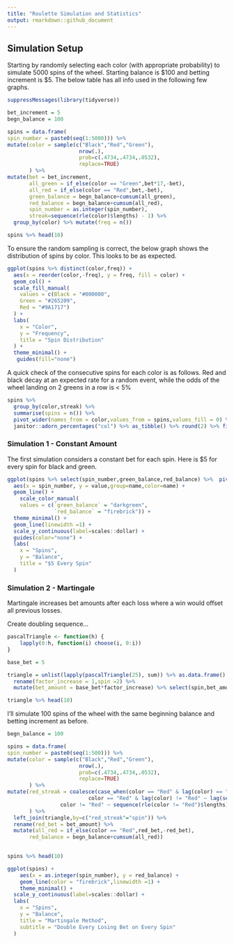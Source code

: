 ---
title: "Roulette Simulation and Statistics"
output: rmarkdown::github_document
---

## Simulation Setup

Starting by randomly selecting each color (with appropriate probability) to simulate 5000 spins of the wheel. Starting balance is \$100 and betting increment is \$5. The below table has all info used in the following few graphs.

```{r}
suppressMessages(library(tidyverse))

bet_increment = 5
begn_balance = 100

spins = data.frame(
spin_number = paste0(seq(1:5000))) %>% 
mutate(color = sample(c("Black","Red","Green"),
                       nrow(.),
                       prob=c(.4734,.4734,.0532),
                       replace=TRUE)
       ) %>% 
mutate(bet = bet_increment,
       all_green = if_else(color == "Green",bet*17,-bet),
       all_red = if_else(color == "Red",bet,-bet),
       green_balance = begn_balance+cumsum(all_green),
       red_balance = begn_balance+cumsum(all_red),
       spin_number = as.integer(spin_number),
       streak=sequence(rle(color)$lengths) - 1) %>% 
  group_by(color) %>% mutate(freq = n())

spins %>% head(10)
```

To ensure the random sampling is correct, the below graph shows the distribution of spins by color. This looks to be as expected.

```{r}
ggplot(spins %>% distinct(color,freq)) +
  aes(x = reorder(color,-freq), y = freq, fill = color) +
  geom_col() +
  scale_fill_manual(
    values = c(Black = "#000000",
    Green = "#265209",
    Red = "#9A1717")
  ) +
  labs(
    x = "Color",
    y = "Frequency",
    title = "Spin Distribution"
  ) +
  theme_minimal() +
   guides(fill="none")
```

A quick check of the consecutive spins for each color is as follows. Red and black decay at an expected rate for a random event, while the odds of the wheel landing on 2 greens in a row is \< 5%

```{r}
spins %>% 
  group_by(color,streak) %>% 
  summarise(spins = n()) %>% 
  pivot_wider(names_from = color,values_from = spins,values_fill = 0) %>% 
  janitor::adorn_percentages("col") %>% as_tibble() %>% round(2) %>% filter(streak < 6)
```

### Simulation 1 - Constant Amount

The first simulation considers a constant bet for each spin. Here is \$5 for every spin for black and green.

```{r}
ggplot(spins %>% select(spin_number,green_balance,red_balance) %>%  pivot_longer(cols = contains("balance"))) +
  aes(x = spin_number, y = value,group=name,color=name) +
  geom_line() +
    scale_color_manual(
    values = c(`green_balance` = "darkgreen",
               `red_balance` = "firebrick")) +
  theme_minimal() +
  geom_line(linewidth =1) +
  scale_y_continuous(label=scales::dollar) +
  guides(color="none") +
  labs(
    x = "Spins",
    y = "Balance",
    title = "$5 Every Spin"
  )
```

### Simulation 2 - Martingale

Martingale increases bet amounts after each loss where a win would offset all previous losses.

Create doubling sequence...

```{r}
pascalTriangle <- function(h) {
    lapply(0:h, function(i) choose(i, 0:i))
}

base_bet = 5

triangle = unlist(lapply(pascalTriangle(25), sum)) %>% as.data.frame() %>% mutate(row_number()) %>% 
  rename(factor_increase = 1,spin =2) %>% 
  mutate(bet_amount = base_bet*factor_increase) %>% select(spin,bet_amount)

triangle %>% head(10)
```

I'll simulate 100 spins of the wheel with the same beginning balance and betting increment as before.

```{r}
begn_balance = 100

spins = data.frame(
spin_number = paste0(seq(1:500))) %>% 
mutate(color = sample(c("Black","Red","Green"),
                       nrow(.),
                       prob=c(.4734,.4734,.0532),
                       replace=TRUE)
       ) %>% 
mutate(red_streak = coalesce(case_when(color == "Red" & lag(color) == "Red" ~ 1,
                          color == "Red" & lag(color) != "Red" ~ lag(sequence(rle(color != "Red")$lengths)+1),
                 color != "Red" ~ sequence(rle(color != "Red")$lengths)),1)
       ) %>% 
  left_join(triangle,by=c("red_streak"="spin")) %>% 
  rename(red_bet = bet_amount) %>% 
  mutate(all_red = if_else(color == "Red",red_bet,-red_bet),
       red_balance = begn_balance+cumsum(all_red))

 
spins %>% head(10)
```

```{r}
ggplot(spins) +
    aes(x = as.integer(spin_number), y = red_balance) +
    geom_line(color = "firebrick",linewidth =1) +
    theme_minimal() +
  scale_y_continuous(label=scales::dollar) +
  labs(
    x = "Spins",
    y = "Balance",
    title = "Martingale Method",
    subtitle = "Double Every Losing Bet on Every Spin"
  )
```